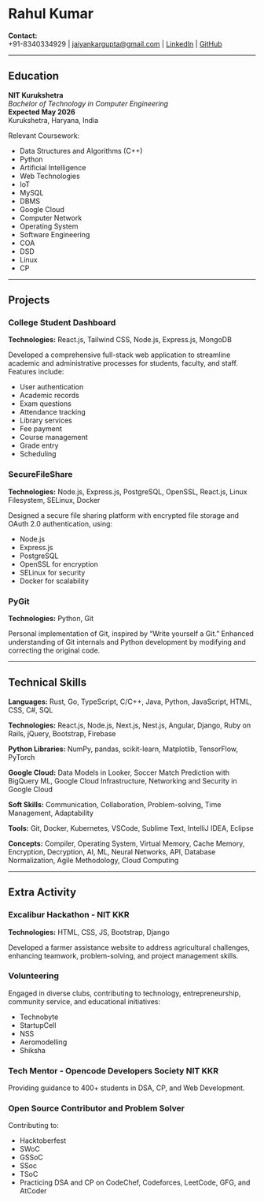  # Rahul Kumar

**Contact:**  
+91-8340334929 | jaiyankargupta@gmail.com | [LinkedIn](https://www.linkedin.com/in/jaiyankargupta/) | [GitHub](https://github.com/jaiyankargupta)

---

## Education

**NIT Kurukshetra**  
*Bachelor of Technology in Computer Engineering*  
**Expected May 2026**  
Kurukshetra, Haryana, India  

Relevant Coursework:
- Data Structures and Algorithms (C++)
- Python
- Artificial Intelligence
- Web Technologies
- IoT
- MySQL
- DBMS
- Google Cloud
- Computer Network
- Operating System
- Software Engineering
- COA
- DSD
- Linux
- CP

---

## Projects

### College Student Dashboard

**Technologies:** React.js, Tailwind CSS, Node.js, Express.js, MongoDB

Developed a comprehensive full-stack web application to streamline academic and administrative processes for students, faculty, and staff. Features include:
- User authentication
- Academic records
- Exam questions
- Attendance tracking
- Library services
- Fee payment
- Course management
- Grade entry
- Scheduling

### SecureFileShare

**Technologies:** Node.js, Express.js, PostgreSQL, OpenSSL, React.js, Linux Filesystem, SELinux, Docker

Designed a secure file sharing platform with encrypted file storage and OAuth 2.0 authentication, using:
- Node.js
- Express.js
- PostgreSQL
- OpenSSL for encryption
- SELinux for security
- Docker for scalability

### PyGit

**Technologies:** Python, Git

Personal implementation of Git, inspired by “Write yourself a Git.” Enhanced understanding of Git internals and Python development by modifying and correcting the original code.

---

## Technical Skills

**Languages:** Rust, Go, TypeScript, C/C++, Java, Python, JavaScript, HTML, CSS, C#, SQL

**Technologies:** React.js, Node.js, Next.js, Nest.js, Angular, Django, Ruby on Rails, jQuery, Bootstrap, Firebase

**Python Libraries:** NumPy, pandas, scikit-learn, Matplotlib, TensorFlow, PyTorch

**Google Cloud:** Data Models in Looker, Soccer Match Prediction with BigQuery ML, Google Cloud Infrastructure, Networking and Security in Google Cloud

**Soft Skills:** Communication, Collaboration, Problem-solving, Time Management, Adaptability

**Tools:** Git, Docker, Kubernetes, VSCode, Sublime Text, IntelliJ IDEA, Eclipse

**Concepts:** Compiler, Operating System, Virtual Memory, Cache Memory, Encryption, Decryption, AI, ML, Neural Networks, API, Database Normalization, Agile Methodology, Cloud Computing

---

## Extra Activity

### Excalibur Hackathon - NIT KKR

**Technologies:** HTML, CSS, JS, Bootstrap, Django

Developed a farmer assistance website to address agricultural challenges, enhancing teamwork, problem-solving, and project management skills.

### Volunteering

Engaged in diverse clubs, contributing to technology, entrepreneurship, community service, and educational initiatives:
- Technobyte
- StartupCell
- NSS
- Aeromodelling
- Shiksha

### Tech Mentor - Opencode Developers Society NIT KKR

Providing guidance to 400+ students in DSA, CP, and Web Development.

### Open Source Contributor and Problem Solver

Contributing to:
- Hacktoberfest
- SWoC
- GSSoC
- SSoc
- TSoC
- Practicing DSA and CP on CodeChef, Codeforces, LeetCode, GFG, and AtCoder
